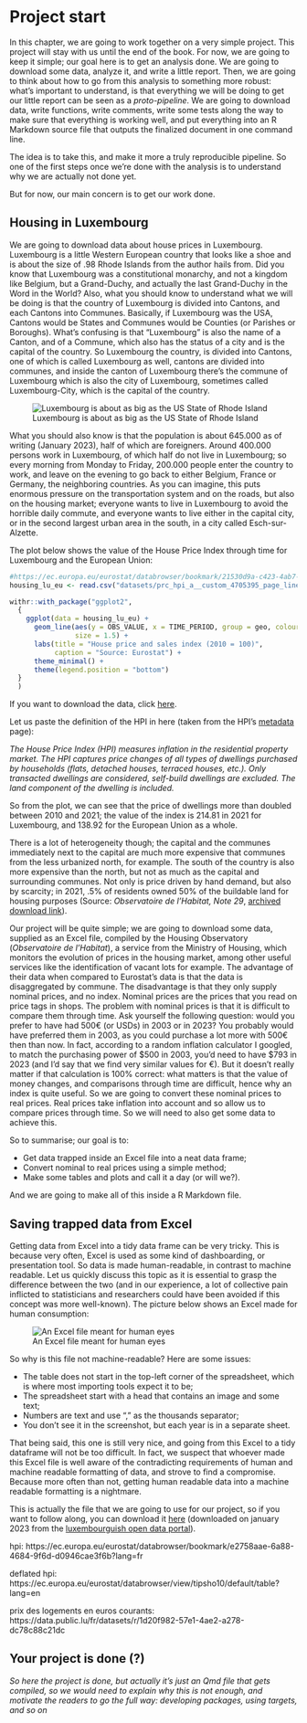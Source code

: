 # Project start

In this chapter, we are going to work together on a very simple project. This project will stay
with us until the end of the book. For now, we are going to keep it simple; our goal here is to get
an analysis done. We are going to download some data, analyze it, and write a little report. Then,
we are going to think about how to go from this analysis to something more robust: what's
important to understand, is that everything we will be doing to get our little report can be seen
as a *proto-pipeline*. We are going to download data, write functions, write comments, write some
tests along the way to make sure that everything is working well, and put everything into an R
Markdown source file that outputs the finalized document in one command line.

The idea is to take this, and make it more a truly reproducible pipeline. So one of the first steps
once we're done with the analysis is to understand why we are actually not done yet.

But for now, our main concern is to get our work done.

## Housing in Luxembourg

We are going to download data about house prices in Luxembourg. Luxembourg is a little Western
European country that looks like a shoe and is about the size of .98 Rhode Islands from the author
hails from. Did you know that Luxembourg was a constitutional monarchy, and not a kingdom like
Belgium, but a Grand-Duchy, and actually the last Grand-Duchy in the Word in the World? Also, what
you should know to understand what we will be doing is that the country of Luxembourg is divided
into Cantons, and each Cantons into Communes. Basically, if Luxembourg was the USA, Cantons would
be States and Communes would be Counties (or Parishes or Boroughs). What’s confusing is that
“Luxembourg” is also the name of a Canton, and of a Commune, which also has the status of a city
and is the capital of the country. So Luxembourg the country, is divided into Cantons, one of
which is called Luxembourg as well, cantons are divided into communes, and inside the canton of 
Luxembourg there's the commune of Luxembourg which is also the city of Luxembourg, sometimes
called Luxembourg-City, which is the capital of the country.

![Luxembourg is about as big as the US State of Rhode Island](images/lux_rhode_island.png)

What you should also know is that the population is about 645.000 as of writing (January 2023),
half of which are foreigners. Around 400.000 persons work in Luxembourg, of which half do not live
in Luxembourg; so every morning from Monday to Friday, 200.000 people enter the country to work,
and leave on the evening to go back to either Belgium, France or Germany, the neighboring
countries. As you can imagine, this puts enormous pressure on the transportation system and on the
roads, but also on the housing market; everyone wants to live in Luxembourg to avoid the horrible
daily commute, and everyone wants to live either in the capital city, or in the second largest
urban area in the south, in a city called Esch-sur-Alzette.

The plot below shows the value of the House Price Index through time for Luxembourg and the 
European Union:

```r
#https://ec.europa.eu/eurostat/databrowser/bookmark/21530d9a-c423-4ab7-998a-7170326136cd?lang=en
housing_lu_eu <- read.csv("datasets/prc_hpi_a__custom_4705395_page_linear.csv.gz")

withr::with_package("ggplot2",
  {
    ggplot(data = housing_lu_eu) +
      geom_line(aes(y = OBS_VALUE, x = TIME_PERIOD, group = geo, colour = geo),
                size = 1.5) +
      labs(title = "House price and sales index (2010 = 100)",
           caption = "Source: Eurostat") +
      theme_minimal() +
      theme(legend.position = "bottom")
  }
  )

```

If you want to download the data, click [here](https://ec.europa.eu/eurostat/databrowser/view/PRC_HPI_A__custom_4705395/bookmark/table?lang=en&bookmarkId=21530d9a-c423-4ab7-998a-7170326136cd).

Let us paste the definition of the HPI in here (taken from the HPI's
[metadata](https://ec.europa.eu/eurostat/cache/metadata/en/prc_hpi_inx_esms.htm) page):

*The House Price Index (HPI) measures inflation in the residential property market. The HPI
captures price changes of all types of dwellings purchased by households (flats, detached houses,
terraced houses, etc.). Only transacted dwellings are considered, self-build dwellings are
excluded. The land component of the dwelling is included.*

So from the plot, we can see that the price of dwellings more than doubled between 2010 and 2021;
the value of the index is 214.81 in 2021 for Luxembourg, and 138.92 for the European Union
as a whole. 

There is a lot of heterogeneity though; the capital and the communes immediately next to the
capital are much more expensive that communes from the less urbanized north, for example. The south
of the country is also more expensive than the north, but not as much as the capital and
surrounding communes. Not only is price driven by hand demand, but also by scarcity; in 2021, .5%
of residents owned 50% of the buildable land for housing purposes (Source: *Observatoire de
l'Habitat, Note 29*, [archived download link](https://archive.org/download/note-29/note-29.pdf)).

Our project will be quite simple; we are going to download some data, supplied as an Excel file,
compiled by the Housing Observatory (*Observatoire de l'Habitat*), a service from the Ministry of
Housing, which monitors the evolution of prices in the housing market, among other useful services
like the identification of vacant lots for example. The advantage of their data when compared to 
Eurostat's data is that the data is disaggregated by commune. The disadvantage is that they only
supply nominal prices, and no index. Nominal prices are the prices that you read on price tags in shops.
The problem with nominal prices is that it is difficult to compare them through time. Ask yourself 
the following question: would you prefer to have had 500€ (or USDs) in 2003 or in 2023? You
probably would have preferred them in 2003, as you could purchase a lot more with 500€ then
than now. In fact, according to a random inflation calculator I googled, to match the 
purchasing power of $500 in 2003, you'd need to have $793 in 2023 (and I'd say that we find very
similar values for €). But it doesn't really matter if that calculation is 100% correct:
what matters is that the value of money changes, and comparisons through time are difficult, hence
why an index is quite useful. So we are going to convert these nominal prices to real prices. Real
prices take inflation into account and so allow us to compare prices through time. So we will
need to also get some data to achieve this.

So to summarise; our goal is to:

- Get data trapped inside an Excel file into a neat data frame;
- Convert nominal to real prices using a simple method;
- Make some tables and plots and call it a day (or will we?).

And we are going to make all of this inside a R Markdown file.

## Saving trapped data from Excel

Getting data from Excel into a tidy data frame can be very tricky. This is because very often,
Excel is used as some kind of dashboarding, or presentation tool. So data is made human-readable,
in contrast to machine readable. Let us quickly discuss this topic as it is essential to grasp
the difference between the two (and in our experience, a lot of collective pain inflicted to statisticians
and researchers could have been avoided if this concept was more well-known). The picture below
shows an Excel made for human consumption:

![An Excel file meant for human eyes](images/obs_hab_xlsx_overview.png)

So why is this file not machine-readable? Here are some issues:

- The table does not start in the top-left corner of the spreadsheet, which is where most importing tools expect it to be;
- The spreadsheet start with a head that contains an image and some text;
- Numbers are text and use "," as the thousands separator;
- You don't see it in the screenshot, but each year is in a separate sheet.

That being said, this one is still very nice, and going from this Excel to a tidy dataframe will
not be too difficult. In fact, we suspect that whoever made this Excel file is well aware of the
contradicting requirements of human and machine readable formatting of data, and strove to find a
compromise. Because more often than not, getting human readable data into a machine readable
formatting is a nightmare.

This is actually the file that we are going to use for our project, so if you want to follow along,
you can download it [here](datasets/vente-maison-2010-2021.xlsx) (downloaded on january 2023 from
the 
[luxembourguish open data portal](https://data.public.lu/en/datasets/prix-annonces-des-logements-par-commune/)).



hpi: https://ec.europa.eu/eurostat/databrowser/bookmark/e2758aae-6a88-4684-9f6d-d0946cae3f6b?lang=fr

deflated hpi: https://ec.europa.eu/eurostat/databrowser/view/tipsho10/default/table?lang=en

prix des logements en euros courants: https://data.public.lu/fr/datasets/r/1d20f982-57e1-4ae2-a278-dc78c88c21dc

## Your project is done (?)

*So here the project is done, but actually it's just an Qmd file that gets compiled, so we would need
to explain why this is not enough, and motivate the readers to go the full way: developing packages,
using targets, and so on*
